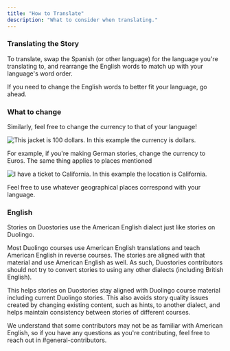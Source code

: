 ```yaml
---
title: "How to Translate"
description: "What to consider when translating."
---
```


### Translating the Story

To translate, swap the Spanish (or other language) for the language you're translating to, and rearrange the English words to match
up with your language's word order.

If you need to change the English words to better fit your language, go ahead.

### What to change

Similarly, feel free to change the currency to that of your language!

![This jacket is 100 dollars. In this example the currency is dollars.](/docs/story-creation/currency.png "You can use dollars!")

For example, if you're making German stories, change the currency to Euros.
The same thing applies to places mentioned

![I have a ticket to California. In this example the location is California.](/docs/story-creation/place.png "You can use other places!")

Feel free to use whatever geographical places correspond with your language.

### English
Stories on Duostories use the American English dialect just like stories on Duolingo.

Most Duolingo courses use American English translations and teach American English in reverse courses.
The stories are aligned with that material and use American English as well.
As such, Duostories contributors should not try to convert stories to using any other dialects
(including British English).

This helps stories on Duostories stay aligned with Duolingo course material including
current Duolingo stories. This also avoids story quality issues created by changing existing content,
such as hints, to another dialect, and helps maintain consistency between stories of different courses.

We understand that some contributors may not be as familiar with American English, so if you have any questions as
you're contributing, feel free to reach out in
<Channel href="https://discord.com/channels/726701782075572277/978160778010062919">#general-contributors</Channel>.